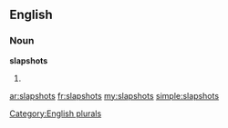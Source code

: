 ==English==

===Noun===
'''slapshots'''

# {{plural of|[[slapshot]]}}

[[Category:English plurals]]

[[ar:slapshots]]
[[fr:slapshots]]
[[my:slapshots]]
[[simple:slapshots]]